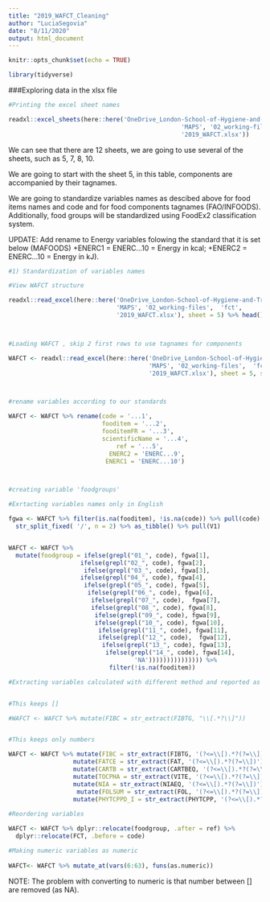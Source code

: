 ```yaml
---
title: "2019_WAFCT_Cleaning"
author: "LuciaSegovia"
date: "8/11/2020"
output: html_document
---
```


```r
knitr::opts_chunk$set(echo = TRUE)

library(tidyverse)

```

###Exploring data in the xlsx file

   
```r

#Printing the excel sheet names

readxl::excel_sheets(here::here('OneDrive_London-School-of-Hygiene-and-Tropical-Medicine', 
                                                'MAPS', '02_working-files', 'fct',
                                                '2019_WAFCT.xlsx'))


```

We can see that there are 12 sheets, we are going to use several of the sheets, such as 5, 7, 8, 10.

We are going to start with the sheet 5, in this table, components are accompanied by their tagnames. 

We are going to standardize variables names as descibed above for food items names and code and for food components tagnames (FAO/INFOODS). Additionally, food groups will be standardized using FoodEx2 classification system.

UPDATE: Add rename to Energy variables folowing the standard that it is set below (MAFOODS) 
 +ENERC1 = ENERC...10 = Energy in kcal; 
 +ENERC2 = ENERC...10 = Energy in kJ).

```r

#1) Standardization of variables names

#View WAFCT structure

readxl::read_excel(here::here('OneDrive_London-School-of-Hygiene-and-Tropical-Medicine', 
                              'MAPS', '02_working-files',  'fct', 
                              '2019_WAFCT.xlsx'), sheet = 5) %>% head()



#Loading WAFCT , skip 2 first rows to use tagnames for components

WAFCT <- readxl::read_excel(here::here('OneDrive_London-School-of-Hygiene-and-Tropical-Medicine', 
                                       'MAPS', '02_working-files',  'fct', 
                                       '2019_WAFCT.xlsx'), sheet = 5, skip = 2) %>% glimpse()



#rename variables according to our standards

WAFCT <- WAFCT %>% rename(code = '...1', 
                          fooditem = '...2', 
                          fooditemFR = '...3',
                          scientificName = '...4',
                              ref = '...5', 
                            ENERC2 = 'ENERC...9', 
                           ENERC1 = 'ENERC...10') 



#creating variable 'foodgroups'

#Exrtacting variables names only in English

fgwa <- WAFCT %>% filter(is.na(fooditem), !is.na(code)) %>% pull(code) %>%
  str_split_fixed( '/', n = 2) %>% as_tibble() %>% pull(V1)


WAFCT <- WAFCT %>% 
  mutate(foodgroup = ifelse(grepl("01_", code), fgwa[1],
                    ifelse(grepl("02_", code), fgwa[2],
                     ifelse(grepl("03_", code), fgwa[3], 
                    ifelse(grepl("04_", code), fgwa[4], 
                     ifelse(grepl("05_", code), fgwa[5],
                      ifelse(grepl("06_", code), fgwa[6],
                       ifelse(grepl("07_", code),  fgwa[7],
                       ifelse(grepl("08_", code), fgwa[8],
                        ifelse(grepl("09_", code), fgwa[9], 
                        ifelse(grepl("10_", code), fgwa[10], 
                         ifelse(grepl("11_", code), fgwa[11],
                         ifelse(grepl("12_", code),  fgwa[12],     
                          ifelse(grepl("13_", code), fgwa[13],
                           ifelse(grepl("14_", code), fgwa[14],
                                   'NA'))))))))))))))) %>% 
                            filter(!is.na(fooditem))

#Extracting variables calculated with different method and reported as using []


#This keeps [] 

#WAFCT <- WAFCT %>% mutate(FIBC = str_extract(FIBTG, "\\[.*?\\]"))


#This keeps only numbers

WAFCT <- WAFCT %>% mutate(FIBC = str_extract(FIBTG, '(?<=\\[).*?(?=\\])')) %>%
                  mutate(FATCE = str_extract(FAT, '(?<=\\[).*?(?=\\])')) %>%
                  mutate(CARTB = str_extract(CARTBEQ, '(?<=\\[).*?(?=\\])')) %>%
                  mutate(TOCPHA = str_extract(VITE, '(?<=\\[).*?(?=\\])')) %>%
                  mutate(NIA = str_extract(NIAEQ, '(?<=\\[).*?(?=\\])')) %>%
                   mutate(FOLSUM = str_extract(FOL, '(?<=\\[).*?(?=\\])'))
                  mutate(PHYTCPPD_I = str_extract(PHYTCPP, '(?<=\\[).*?(?=\\])'))
                  
#Reordering variables

WAFCT <- WAFCT %>% dplyr::relocate(foodgroup, .after = ref) %>%
  dplyr::relocate(FCT, .before = code)

#Making numeric variables as numeric
  
WAFCT<- WAFCT %>% mutate_at(vars(6:63), funs(as.numeric)) 

```

NOTE: The problem with converting to numeric is that number between [] are removed (as NA). 
